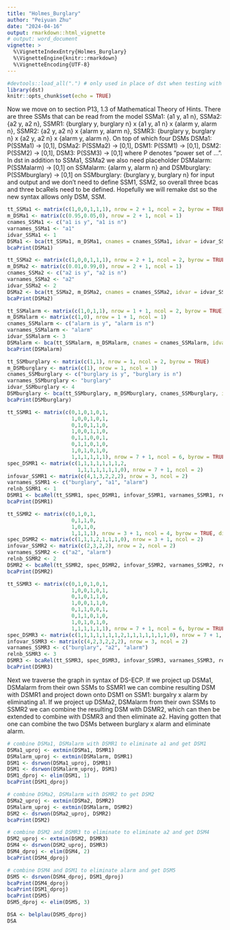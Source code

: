 ```yaml
---
title: "Holmes_Burglary"
author: "Peiyuan Zhu"
date: "2024-04-16"
output: rmarkdown::html_vignette
# output: word_document
vignette: >
  %\VignetteIndexEntry{Holmes_Burglary}
  %\VignetteEngine{knitr::rmarkdown}
  %\VignetteEncoding{UTF-8}
---
```


```r
#devtools::load_all(".") # only used in place of dst when testing with R-devel
library(dst) 
knitr::opts_chunk$set(echo = TRUE)
```

Now we move on to section P13, 1.3 of Mathematical Theory of Hints. There are three SSMs that can be read from the model SSMa1: {a1 y, a1 n}, SSMa2: {a2 y, a2 n}, SSMR1: {burglary y, burglary n} x {a1 y, a1 n} x {alarm y, alarm n}, SSMR2: {a2 y, a2 n} x {alarm y, alarm n}, SSMR3: {burglary y, burglary n} x {a2 y, a2 n} x {alarm y, alarm n}. On top of which four DSMs DSMa1: P(SSMa1) -> [0,1], DSMa2: P(SSMa2) -> [0,1], DSM1: P(SSM1) -> [0,1], DSM2: P(SSM2) -> [0,1], DSM3: P(SSM3) -> [0,1] where P denotes "power set of ...". In dst in addition to SSMa1, SSMa2 we also need placeholder DSMalarm: P(SSMalarm) -> [0,1] on SSMalarm: {alarm y, alarm n} and DSMburglary: P(SSMburglary) -> [0,1] on SSMburglary: {burglary y, burglary n} for input and output and we don't need to define SSM1, SSM2, so overall three bcas and three bcaRels need to be defined. Hopefully we will remake dst so the new syntax allows only DSM, SSM.

```r
tt_SSMa1 <- matrix(c(1,0,0,1,1,1), nrow = 2 + 1, ncol = 2, byrow = TRUE)
m_DSMa1 <- matrix(c(0.95,0.05,0), nrow = 2 + 1, ncol = 1)
cnames_SSMa1 <- c("a1 is y", "a1 is n")
varnames_SSMa1 <- "a1"
idvar_SSMa1 <- 1
DSMa1 <- bca(tt_SSMa1, m_DSMa1, cnames = cnames_SSMa1, idvar = idvar_SSMa1, varnames = varnames_SSMa1)
bcaPrint(DSMa1)
```

```r
tt_SSMa2 <- matrix(c(1,0,0,1,1,1), nrow = 2 + 1, ncol = 2, byrow = TRUE)
m_DSMa2 <- matrix(c(0.01,0.99,0), nrow = 2 + 1, ncol = 1)
cnames_SSMa2 <- c("a2 is y", "a2 is n") 
varnames_SSMa2 <- "a2"
idvar_SSMa2 <- 2
DSMa2 <- bca(tt_SSMa2, m_DSMa2, cnames = cnames_SSMa2, idvar = idvar_SSMa2, varnames = varnames_SSMa2)
bcaPrint(DSMa2)
```

```r
tt_SSMalarm <- matrix(c(1,0,1,1), nrow = 1 + 1, ncol = 2, byrow = TRUE)
m_DSMalarm <- matrix(c(1,0), nrow = 1 + 1, ncol = 1)
cnames_SSMalarm <- c("alarm is y", "alarm is n") 
varnames_SSMalarm <- "alarm"
idvar_SSMalarm <- 3
DSMalarm <- bca(tt_SSMalarm, m_DSMalarm, cnames = cnames_SSMalarm, idvar = idvar_SSMalarm, varnames = varnames_SSMalarm)
bcaPrint(DSMalarm)
```

```r
tt_SSMburglary <- matrix(c(1,1), nrow = 1, ncol = 2, byrow = TRUE)
m_DSMburglary <- matrix(c(1), nrow = 1, ncol = 1)
cnames_SSMburglary <- c("burglary is y", "burglary is n") 
varnames_SSMburglary <- "burglary"
idvar_SSMburglary <- 4
DSMburglary <- bca(tt_SSMburglary, m_DSMburglary, cnames_SSMburglary, idvar = idvar_SSMburglary, varnames = varnames_SSMburglary)
bcaPrint(DSMburglary)
```

```r
tt_SSMR1 <- matrix(c(0,1,0,1,0,1,
                     1,0,0,1,0,1,
                     0,1,0,1,1,0,
                     1,0,0,1,1,0,
                     0,1,1,0,0,1,
                     0,1,1,0,1,0,
                     1,0,1,0,1,0,
                     1,1,1,1,1,1), nrow = 7 + 1, ncol = 6, byrow = TRUE, dimnames = list(NULL, c("burglary is y", "burglary is n", "a1 is y", "a1 is n", "alarm is y", "alarm is n")))
spec_DSMR1 <- matrix(c(1,1,1,1,1,1,1,2,
                       1,1,1,1,1,1,1,0), nrow = 7 + 1, ncol = 2)
infovar_SSMR1 <- matrix(c(4,1,3,2,2,2), nrow = 3, ncol = 2)
varnames_SSMR1 <- c("burglary", "a1", "alarm")
relnb_SSMR1 <- 1
DSMR1 <- bcaRel(tt_SSMR1, spec_DSMR1, infovar_SSMR1, varnames_SSMR1, relnb_SSMR1)
bcaPrint(DSMR1)
```

```r
tt_SSMR2 <- matrix(c(0,1,0,1,
                     0,1,1,0,
                     1,0,1,0,
                     1,1,1,1), nrow = 3 + 1, ncol = 4, byrow = TRUE, dimnames = list(NULL, c("a2 is y", "a2 is n", "alarm is y", "alarm is n")))
spec_DSMR2 <- matrix(c(1,1,1,2,1,1,1,0), nrow = 3 + 1, ncol = 2)
infovar_SSMR2 <- matrix(c(2,3,2,2), nrow = 2, ncol = 2)
varnames_SSMR2 <- c("a2", "alarm")
relnb_SSMR2 <- 2
DSMR2 <- bcaRel(tt_SSMR2, spec_DSMR2, infovar_SSMR2, varnames_SSMR2, relnb_SSMR2)
bcaPrint(DSMR2)
```

```r
tt_SSMR3 <- matrix(c(0,1,0,1,0,1,
                     1,0,0,1,0,1,
                     0,1,0,1,1,0,
                     1,0,0,1,1,0,
                     0,1,1,0,0,1,
                     0,1,1,0,1,0,
                     1,0,1,0,1,0,
                     1,1,1,1,1,1), nrow = 7 + 1, ncol = 6, byrow = TRUE, dimnames = list(NULL, c("burglary is y", "burglary is n", "a2 is y", "a2 is n", "alarm is y", "alarm is n")))
spec_DSMR3 <- matrix(c(1,1,1,1,1,1,1,2,1,1,1,1,1,1,1,0), nrow = 7 + 1, ncol = 2)
infovar_SSMR3 <- matrix(c(4,2,3,2,2,2), nrow = 3, ncol = 2)
varnames_SSMR3 <- c("burglary", "a2", "alarm")
relnb_SSMR3 <- 3
DSMR3 <- bcaRel(tt_SSMR3, spec_DSMR3, infovar_SSMR3, varnames_SSMR3, relnb_SSMR3)
bcaPrint(DSMR3)
```

Next we traverse the graph in syntax of DS-ECP. If we project up DSMa1, DSMalarm from their own SSMs to SSMR1 we can combine resulting DSM with DSMR1 and project down onto DSM1 on SSM1: burgalry x alarm by eliminating a1. If we project up DSMa2, DSMalarm from their own SSMs to SSMR2 we can combine the resulting DSM with DSMR2, which can then be extended to combine with DSMR3 and then eliminate a2. Having gotten that one can combine the two DSMs between burglary x alarm and eliminate alarm.

```r
# combine DSMa1, DSMalarm with DSMR1 to eliminate a1 and get DSM1
DSMa1_uproj <- extmin(DSMa1, DSMR1)
DSMalarm_uproj <- extmin(DSMalarm, DSMR1)
DSM1 <- dsrwon(DSMa1_uproj, DSMR1)
DSM1 <- dsrwon(DSMalarm_uproj, DSM1)
DSM1_dproj <- elim(DSM1, 1)
bcaPrint(DSM1_dproj)
```

```r
# combine DSMa2, DSMalarm with DSMR2 to get DSM2
DSMa2_uproj <- extmin(DSMa2, DSMR2)
DSMalarm_uproj <- extmin(DSMalarm, DSMR2)
DSM2 <- dsrwon(DSMa2_uproj, DSMR2)
bcaPrint(DSM2)
```

```r
# combine DSM2 and DSMR3 to eliminate to eliminate a2 and get DSM4
DSM2_uproj <- extmin(DSM2, DSMR3)
DSM4 <- dsrwon(DSM2_uproj, DSMR3)
DSM4_dproj <- elim(DSM4, 2)
bcaPrint(DSM4_dproj)
```

```r
# combine DSM4 and DSM1 to eliminate alarm and get DSM5
DSM5 <- dsrwon(DSM4_dproj, DSM1_dproj)
bcaPrint(DSM4_dproj)
bcaPrint(DSM1_dproj)
bcaPrint(DSM5)
DSM5_dproj <- elim(DSM5, 3)
```

```r
DSA <- belplau(DSM5_dproj)
DSA
```

